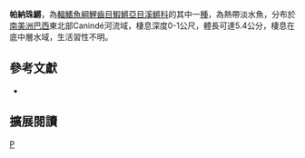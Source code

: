 {{Speciesbox 
| taxon = Cynolebias parnaibensis
| status = NE
| status_system = IUCN3.1
| authority = [[Costa|Costa]], [[Ramos|Ramos]], [[Alexandre|Alexandre]] & [[Ramos|Ramos]], 2010
| synonyms = 
}}
'''帕納珠鱂'''，為[[輻鰭魚綱|輻鰭魚綱]][[鯉齒目|鯉齒目]][[鰕鱂亞目|鰕鱂亞目]][[溪鱂科|溪鱂科]]的其中一[[種|種]]，為熱帶淡水魚，分布於[[南美洲|南美洲]][[巴西|巴西]]東北部Canindé河流域，棲息深度0-1公尺，體長可達5.4公分，棲息在底中層水域，生活習性不明。

== 參考文獻 ==
*{{FishBase_species|genus=Cynolebias|species=parnaibensis|year=2014|month=8}}

== 擴展閱讀 ==
{{refbegin}}
{{wikispecies-inline|Cynolebias parnaibensis|帕納珠鱂}}
{{refend}}
{{Taxonbar|from=Q5612549}}

[[Category:珠鱂屬|P]]


{{魚類小作品}}